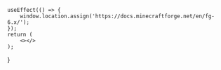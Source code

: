 
    useEffect(() => {
        window.location.assign('https://docs.minecraftforge.net/en/fg-6.x/');
    });
    return (
        <></>
    );
}
